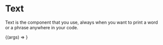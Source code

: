 

<Meta title="Components/Text" component={Text} />

# Text

Text is the component that you use, always when you want to print a word or a phrase anywhere in your code.

<ArgsTable of={Text} />

<Canvas>
  <Story
    name="Box Component"
    args={{ children: 'Text Component' }}
  >
    {(args) => <Text {...args} />} 
  </Story>
</Canvas>

